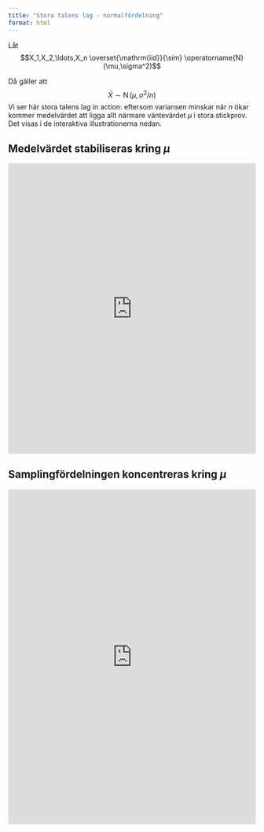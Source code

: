 ```yaml
---
title: "Stora talens lag - normalfördelning"
format: html
---
```


Låt $$X_1,X_2,\ldots,X_n   \overset{\mathrm{iid}}{\sim} \operatorname{N}(\mu,\sigma^2)$$

Då gäller att
$$
\bar X \sim \operatorname{N}(\mu,\sigma^2/n)
$$
Vi ser här stora talens lag in action: eftersom variansen minskar när $n$ ökar kommer medelvärdet att ligga allt närmare väntevärdet $\mu$ i stora stickprov. Det visas i de interaktiva illustrationerna nedan.

## Medelvärdet stabiliseras kring $\mu$

<iframe width="100%" height="591" frameborder="0"
  src="https://observablehq.com/embed/@mattiasvillani/stora-talens-lag-allman?cells=viewof+samplesize%2Cviewof+param%2Cpltkonv">
</iframe>

## Samplingfördelningen koncentreras kring $\mu$

<iframe width="100%" height="681" frameborder="0"
  src="https://observablehq.com/embed/@mattiasvillani/stora-talens-lag-allman?cells=viewof+userinputs%2Cprob_within_eps%2Cplt">
</iframe>